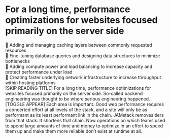 
<h1>
  For a long time, performance optimizations for websites focused
  primarily on the server side
</h1>

<Appear>
  <div>
    <AppearText>
      🔘 Adding and managing caching layers between commonly requested
      resources
    </AppearText>
  </div>
  <div>
    <AppearText>
      🔘 Fine-tuning database queries and designing data structures to
      minimize bottlenecks
    </AppearText>
  </div>
  <div>
    <AppearText>
      🔘 Adding compute power and load balancing to increase capacity
      and protect performance under load
    </AppearText>
  </div>
  <div>
    <AppearText>
      🔘 Creating faster underlying network infrastructure to increase
      throughput within hosting platforms
    </AppearText>
  </div>
</Appear>

<Notes>
  [SKIP READING TITLE] For a long time, performance optimizations for
  websites focused primarily on the server side. So-called backend
  engineering was thought to be where serious engineering happened.
  [TOGGLE APPEAR] Each area is important. Good web performance requires
  a concerted effort at all levels of the stack, and a site will only
  be as performant as its least performant link in the chain. JAMstack
  removes tiers from that stack. It shortens that chain. Now operations
  on which teams used to spend large amounts of time and money to optimize
  in an effort to speed them up and make them more reliable don’t exist
  at runtime at all.
</Notes>

